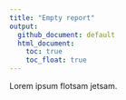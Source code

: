 ```yaml
---
title: "Empty report"
output:
  github_document: default
  html_document:
    toc: true
    toc_float: true
---
```


Lorem ipsum flotsam jetsam.
